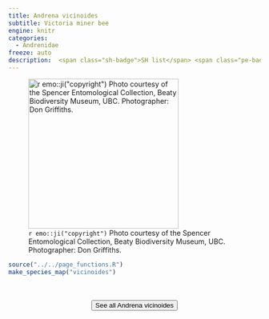 ```yaml
---
title: Andrena vicinoides
subtitle: Victoria miner bee
engine: knitr
categories:
  - Andrenidae
freeze: auto
description:  <span class="sh-badge">SH list</span> <span class="pe-badge">PM Evidence</span> <span class="gali-badge">Galiano</span>
---
```

![`r emo::ji("copyright")` Photo courtesy of the Spencer Entomological Collection, Beaty Biodiversity Museum, UBC. Photographer: Don Griffiths.](https://www.zoology.ubc.ca/entomology/main/Hymenoptera/Andrenidae/Andrena%20vicinoides%20(3lateral).jpg){height=300}





```r
source("../../page_functions.R")
make_species_map("vicinoides")
```
<br><br>
<center>


<a href="https://www.zoology.ubc.ca/entomology/main/Hymenoptera/Andrenidae/Andrena%20vicinoides.php"><button type="button" class="btn btn-secondary">See all Andrena vicinoides <i class="fa-solid fa-arrow-up-right-from-square"></i> </button></a>
</center>
